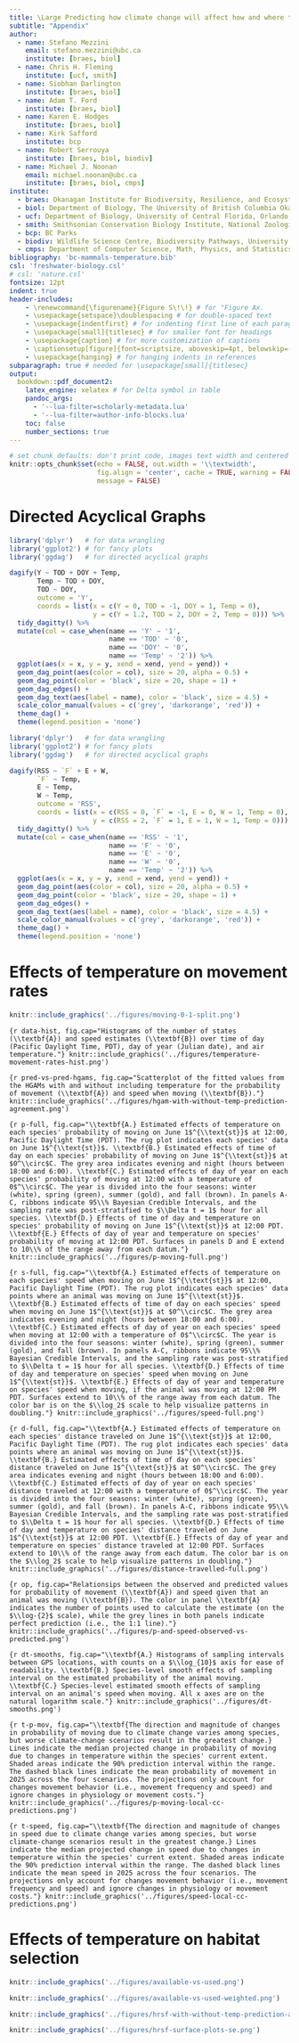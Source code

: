 ```yaml
---
title: \Large Predicting how climate change will affect how and where terrestrial mammals will move in British Columbia, Canada
subtitle: "Appendix"
author:
  - name: Stefano Mezzini
    email: stefano.mezzini@ubc.ca
    institute: [braes, biol]
  - name: Chris H. Fleming
    institute: [ucf, smith]
  - name: Siobhan Darlington
    institute: [braes, biol]
  - name: Adam T. Ford
    institute: [braes, biol]
  - name: Karen E. Hodges
    institute: [braes, biol]
  - name: Kirk Safford
    institute: bcp
  - name: Robert Serrouya
    institute: [braes, biol, biodiv]
  - name: Michael J. Noonan
    email: michael.noonan@ubc.ca
    institute: [braes, biol, cmps]
institute:
  - braes: Okanagan Institute for Biodiversity, Resilience, and Ecosystem Services, The University of British Columbia Okanagan, Kelowna, British Columbia, Canada.
  - biol: Department of Biology, The University of British Columbia Okanagan, Kelowna, British Columbia, Canada.
  - ucf: Department of Biology, University of Central Florida, Orlando, Florida 32816, United States.
  - smith: Smithsonian Conservation Biology Institute, National Zoological Park, 1500 Remount Rd., Front Royal, VA 22630, United States.
  - bcp: BC Parks
  - biodiv: Wildlife Science Centre, Biodiversity Pathways, University of British Columbia Okanagan, Revelstoke, British Columbia, Canada.
  - cmps: Department of Computer Science, Math, Physics, and Statistics, The University of British Columbia Okanagan, Kelowna, British Columbia, Canada.
bibliography: 'bc-mammals-temperature.bib'
csl: 'freshwater-biology.csl'
# csl: 'nature.csl'
fontsize: 12pt
indent: true
header-includes:
    - \renewcommand{\figurename}{Figure S\!\!} # for "Figure Ax.
    - \usepackage{setspace}\doublespacing # for double-spaced text
    - \usepackage{indentfirst} # for indenting first line of each paragraph
    - \usepackage[small]{titlesec} # for smaller font for headings
    - \usepackage{caption} # for more customization of captions
    - \captionsetup[figure]{font=scriptsize, aboveskip=4pt, belowskip=-15pt}
    - \usepackage{hanging} # for hanging indents in references
subparagraph: true # needed for \usepackage[small]{titlesec}
output:
  bookdown::pdf_document2:
    latex_engine: xelatex # for Delta symbol in table
    pandoc_args:
      - '--lua-filter=scholarly-metadata.lua'
      - '--lua-filter=author-info-blocks.lua'
    toc: false
    number_sections: true
---
```


```r
# set chunk defaults: don't print code, images text width and centered
knitr::opts_chunk$set(echo = FALSE, out.width = '\\textwidth',
                      fig.align = 'center', cache = TRUE, warning = FALSE,
                      message = FALSE)
```

\clearpage

# Directed Acyclical Graphs

```r
library('dplyr')   # for data wrangling
library('ggplot2') # for fancy plots
library('ggdag')   # for directed acyclical graphs

dagify(Y ~ TOD + DOY + Temp,
       Temp ~ TOD + DOY,
       TOD ~ DOY,
       outcome = 'Y',
       coords = list(x = c(Y = 0, TOD = -1, DOY = 1, Temp = 0),
                     y = c(Y = 1.2, TOD = 2, DOY = 2, Temp = 0))) %>%
  tidy_dagitty() %>%
  mutate(col = case_when(name == 'Y' ~ '1',
                         name == 'TOD' ~ '0',
                         name == 'DOY' ~ '0',
                         name == 'Temp' ~ '2')) %>%
  ggplot(aes(x = x, y = y, xend = xend, yend = yend)) +
  geom_dag_point(aes(color = col), size = 20, alpha = 0.5) +
  geom_dag_point(color = 'black', size = 20, shape = 1) +
  geom_dag_edges() +
  geom_dag_text(aes(label = name), color = 'black', size = 4.5) +
  scale_color_manual(values = c('grey', 'darkorange', 'red')) +
  theme_dag() +
  theme(legend.position = 'none')
```

```r
library('dplyr')   # for data wrangling
library('ggplot2') # for fancy plots
library('ggdag')   # for directed acyclical graphs

dagify(RSS ~ `F` + E + W,
       `F` ~ Temp,
       E ~ Temp,
       W ~ Temp,
       outcome = 'RSS',
       coords = list(x = c(RSS = 0, `F` = -1, E = 0, W = 1, Temp = 0),
                     y = c(RSS = 2, `F` = 1, E = 1, W = 1, Temp = 0))) %>%
  tidy_dagitty() %>%
  mutate(col = case_when(name == 'RSS' ~ '1',
                         name == 'F' ~ '0',
                         name == 'E' ~ '0',
                         name == 'W' ~ '0',
                         name == 'Temp' ~ '2')) %>%
  ggplot(aes(x = x, y = y, xend = xend, yend = yend)) +
  geom_dag_point(aes(color = col), size = 20, alpha = 0.5) +
  geom_dag_point(color = 'black', size = 20, shape = 1) +
  geom_dag_edges() +
  geom_dag_text(aes(label = name), color = 'black', size = 4.5) +
  scale_color_manual(values = c('grey', 'darkorange', 'red')) +
  theme_dag() +
  theme(legend.position = 'none')
```

\clearpage

# Effects of temperature on movement rates

```r
knitr::include_graphics('../figures/moving-0-1-split.png')
```

```{r data-hist, fig.cap="Histograms of the number of states (\\textbf{A}) and speed estimates (\\textbf{B}) over time of day (Pacific Daylight Time, PDT), day of year (Julian date), and air temperature."}
knitr::include_graphics('../figures/temperature-movement-rates-hist.png')
```

```{r pred-vs-pred-hgams, fig.cap="Scatterplot of the fitted values from the HGAMs with and without including temperature for the probability of movement (\\textbf{A}) and speed when moving (\\textbf{B})."}
knitr::include_graphics('../figures/hgam-with-without-temp-prediction-agreement.png')
```

```{r p-full, fig.cap="\\textbf{A.} Estimated effects of temperature on each species' probability of moving on June 1$^{\\text{st}}$ at 12:00, Pacific Daylight Time (PDT). The rug plot indicates each species' data on June 1$^{\\text{st}}$. \\textbf{B.} Estimated effects of time of day on each species' probability of moving on June 1$^{\\text{st}}$ at $0^\\circ$C. The grey area indicates evening and night (hours between 18:00 and 6:00). \\textbf{C.} Estimated effects of day of year on each species' probability of moving at 12:00 with a temperature of 0$^\\circ$C. The year is divided into the four seasons: winter (white), spring (green), summer (gold), and fall (brown). In panels A-C, ribbons indicate 95\\% Bayesian Credible Intervals, and the sampling rate was post-stratified to $\\Delta t = 1$ hour for all species. \\textbf{D.} Effects of time of day and temperature on species' probability of moving on June 1$^{\\text{st}}$ at 12:00 PDT. \\textbf{E.} Effects of day of year and temperature on species' probability of moving at 12:00 PDT. Surfaces in panels D and E extend to 10\\% of the range away from each datum."}
knitr::include_graphics('../figures/p-moving-full.png')
```

<!-- speed and displacement don't need specifications on time of day because the change is relative, but keeping them anyway for consistency -->

```{r s-full, fig.cap="\\textbf{A.} Estimated effects of temperature on each species' speed when moving on June 1$^{\\text{st}}$ at 12:00, Pacific Daylight Time (PDT). The rug plot indicates each species' data points where an animal was moving on June 1$^{\\text{st}}$. \\textbf{B.} Estimated effects of time of day on each species' speed when moving on June 1$^{\\text{st}}$ at $0^\\circ$C. The grey area indicates evening and night (hours between 18:00 and 6:00). \\textbf{C.} Estimated effects of day of year on each species' speed when moving at 12:00 with a temperature of 0$^\\circ$C. The year is divided into the four seasons: winter (white), spring (green), summer (gold), and fall (brown). In panels A-C, ribbons indicate 95\\% Bayesian Credible Intervals, and the sampling rate was post-stratified to $\\Delta t = 1$ hour for all species. \\textbf{D.} Effects of time of day and temperature on species' speed when moving on June 1$^{\\text{st}}$. \\textbf{E.} Effects of day of year and temperature on species' speed when moving, if the animal was moving at 12:00 PM PDT. Surfaces extend to 10\\% of the range away from each datum. The color bar is on the $\\log_2$ scale to help visualize patterns in doubling."}
knitr::include_graphics('../figures/speed-full.png')
```

```{r d-full, fig.cap="\\textbf{A.} Estimated effects of temperature on each species' distance traveled on June 1$^{\\text{st}}$ at 12:00, Pacific Daylight Time (PDT). The rug plot indicates each species' data points where an animal was moving on June 1$^{\\text{st}}$. \\textbf{B.} Estimated effects of time of day on each species' distance traveled on June 1$^{\\text{st}}$ at $0^\\circ$C. The grey area indicates evening and night (hours between 18:00 and 6:00). \\textbf{C.} Estimated effects of day of year on each species' distance traveled at 12:00 with a temperature of 0$^\\circ$C. The year is divided into the four seasons: winter (white), spring (green), summer (gold), and fall (brown). In panels A-C, ribbons indicate 95\\% Bayesian Credible Intervals, and the sampling rate was post-stratified to $\\Delta t = 1$ hour for all species. \\textbf{D.} Effects of time of day and temperature on species' distance traveled on June 1$^{\\text{st}}$ at 12:00 PDT. \\textbf{E.} Effects of day of year and temperature on species' distance traveled at 12:00 PDT. Surfaces extend to 10\\% of the range away from each datum. The color bar is on the $\\log_2$ scale to help visualize patterns in doubling."}
knitr::include_graphics('../figures/distance-travelled-full.png')
```

```{r op, fig.cap="Relationsips between the observed and predicted values for probability of movement (\\textbf{A}) and speed given that an animal was moving (\\textbf{B}). The color in panel \\textbf{A} indicates the number of points used to calculate the estimate (on the $\\log-{2}$ scale), while the grey lines in both panels indicate perfect prediction (i.e., the 1:1 line)."}
knitr::include_graphics('../figures/p-and-speed-observed-vs-predicted.png')
```

```{r dt-smooths, fig.cap="\\textbf{A.} Histograms of sampling intervals between GPS locations, with counts on a $\\log_{10}$ axis for ease of readability. \\textbf{B.} Species-level smooth effects of sampling interval on the estimated probability of the animal moving. \\textbf{C.} Species-level estimated smooth effects of sampling interval on an animal's speed when moving. All x axes are on the natural logarithm scale."}
knitr::include_graphics('../figures/dt-smooths.png')
```

```{r t-p-mov, fig.cap="\\textbf{The direction and magnitude of changes in probability of moving due to climate change varies among species, but worse climate-change scenarios result in the greatest change.} Lines indicate the median projected change in probability of moving due to changes in temperature within the species' current extent. Shaded areas indicate the 90% prediction interval within the range. The dashed black lines indicate the mean probability of movement in 2025 across the four scenarios. The projections only account for changes movement behavior (i.e., movement frequency and speed) and ignore changes in physiology or movement costs."}
knitr::include_graphics('../figures/p-moving-local-cc-predictions.png')
```

```{r t-speed, fig.cap="\\textbf{The direction and magnitude of changes in speed due to climate change varies among species, but worse climate-change scenarios result in the greatest change.} Lines indicate the median projected change in speed due to changes in temperature within the species' current extent. Shaded areas indicate the 90% prediction interval within the range. The dashed black lines indicate the mean speed in 2025 across the four scenarios. The projections only account for changes movement behavior (i.e., movement frequency and speed) and ignore changes in physiology or movement costs."}
knitr::include_graphics('../figures/speed-local-cc-predictions.png')
```

\clearpage

# Effects of temperature on habitat selection

```r
knitr::include_graphics('../figures/available-vs-used.png')
```

```r
knitr::include_graphics('../figures/available-vs-used-weighted.png')
```

```r
knitr::include_graphics('../figures/hrsf-with-without-temp-prediction-agreement.png')
```

```r
knitr::include_graphics('../figures/hrsf-surface-plots-se.png')
```
